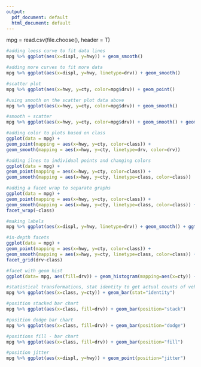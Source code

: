 ```yaml
---
output:
  pdf_document: default
  html_document: default
---
```

mpg = read.csv(file.choose(), header = T)

```r
#adding loess curve to fit data lines
mpg %>% ggplot(aes(x=displ, y=hwy)) + geom_smooth()

#adding more curves to fit more data 
mpg %>% ggplot(aes(x=displ, y=hwy, linetype=drv)) + geom_smooth()

#scatter plot
mpg %>% ggplot(aes(x=hwy, y=cty, color=mpg$drv)) + geom_point()

#using smooth on the scatter plot data above
mpg %>% ggplot(aes(x=hwy, y=cty, color=mpg$drv)) + geom_smooth()

#smooth + scatter
mpg %>% ggplot(aes(x=hwy, y=cty, color=mpg$drv)) + geom_smooth() + geom_point()

#adding color to plots based on class
ggplot(data = mpg) +
geom_point(mapping = aes(x=hwy, y=cty, color=class)) +
geom_smooth(mapping = aes(x=hwy, y=cty, linetype=drv, color=drv))

#adding ilnes to individual points and changing colors
ggplot(data = mpg) +
geom_point(mapping = aes(x=hwy, y=cty, color=class)) +
geom_smooth(mapping = aes(x=hwy, y=cty, linetype=class, color=class))

#adding a facet wrap to separate graphs
ggplot(data = mpg) +
geom_point(mapping = aes(x=hwy, y=cty, color=class)) +
geom_smooth(mapping = aes(x=hwy, y=cty, linetype=class, color=class)) + 
facet_wrap(~class)

#making labels
mpg %>% ggplot(aes(x=displ, y=hwy, linetype=drv)) + geom_smooth() + ggtitle("This is a graph") + xlab("This is an x-axis label") + ylab("This is a y-axis label")

#in-depth facets
ggplot(data = mpg) +
geom_point(mapping = aes(x=hwy, y=cty, color=class)) +
geom_smooth(mapping = aes(x=hwy, y=cty, linetype=class, color=class)) + 
facet_grid(drv~class)

#facet with geom hist
ggplot(data= mpg, aes(fill=drv)) + geom_histogram(mapping=aes(x=cty)) + facet_grid(drv~class)

#statistical transformations, stat identity to get actual counts of vehicle
mpg %>% ggplot(aes(x=class, y=cty)) + geom_bar(stat="identity")

#position stacked bar chart
mpg %>% ggplot(aes(x=class, fill=drv)) + geom_bar(position="stack")

#position dodge bar chart
mpg %>% ggplot(aes(x=class, fill=drv)) + geom_bar(position="dodge")

#positions fill - bar chart
mpg %>% ggplot(aes(x=class, fill=drv)) + geom_bar(position="fill")

#position jitter
mpg %>% ggplot(aes(x=displ, y=hwy)) + geom_point(position="jitter")


```